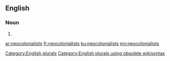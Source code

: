 ==English==

===Noun===
{{head|en}}

# {{plural of|neocolonialist}}

[[Category:English plurals]][[Category:English plurals using obsolete wikisyntax]]

[[ar:neocolonialists]]
[[fr:neocolonialists]]
[[ku:neocolonialists]]
[[my:neocolonialists]]